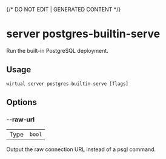 {/* DO NOT EDIT | GENERATED CONTENT */}

# server postgres-builtin-serve

Run the built-in PostgreSQL deployment.

## Usage

```console
wirtual server postgres-builtin-serve [flags]
```

## Options

### --raw-url

|      |                   |
| ---- | ----------------- |
| Type | <code>bool</code> |

Output the raw connection URL instead of a psql command.
